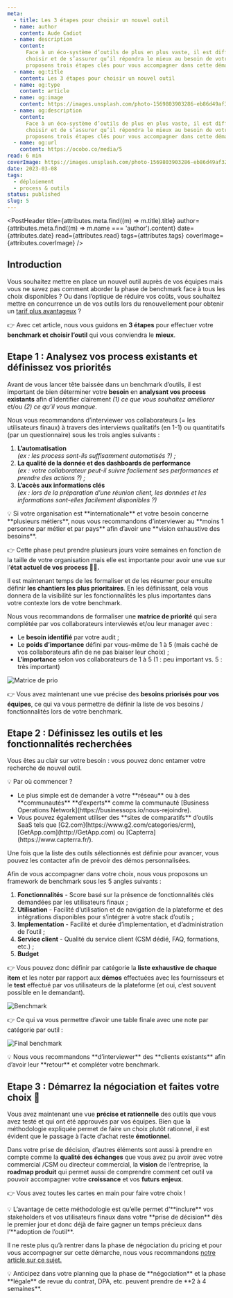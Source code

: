 ```yaml
---
meta:
  - title: Les 3 étapes pour choisir un nouvel outil
  - name: author
    content: Aude Cadiot
  - name: description
    content:
      Face à un éco-système d’outils de plus en plus vaste, il est difficile de savoir quel outil
      choisir et de s’assurer qu’il répondra le mieux au besoin de votre business. Nous vous
      proposons trois étapes clés pour vous accompagner dans cette démarche.
  - name: og:title
    content: Les 3 étapes pour choisir un nouvel outil
  - name: og:type
    content: article
  - name: og:image
    content: https://images.unsplash.com/photo-1569803903286-eb86d49af323?&w=800&h=600&fit=crop
  - name: og:description
    content:
      Face à un éco-système d’outils de plus en plus vaste, il est difficile de savoir quel outil
      choisir et de s’assurer qu’il répondra le mieux au besoin de votre business. Nous vous
      proposons trois étapes clés pour vous accompagner dans cette démarche.
  - name: og:url
    content: https://ocobo.co/media/5
read: 6 min
coverImage: https://images.unsplash.com/photo-1569803903286-eb86d49af323?&w=1200&h=800&fit=crop
date: 2023-03-08
tags:
  - déploiement
  - process & outils
status: published
slug: 5
---
```



<PostHeader
  title={attributes.meta.find((m) => m.title).title}
  author={attributes.meta.find((m) => m.name === 'author').content}
  date={attributes.date}
  read={attributes.read}
  tags={attributes.tags}
  coverImage={attributes.coverImage}
/>

## Introduction

Vous souhaitez mettre en place un nouvel outil auprès de vos équipes mais vous ne savez pas comment
aborder la phase de benchmark face à tous les choix disponibles ? Ou dans l’optique de réduire vos
coûts, vous souhaitez mettre en concurrence un de vos outils lors du renouvellement pour obtenir un
[tarif plus avantageux](https://www.ocobo.co/media/2) ?

👉 Avec cet article, nous vous guidons en **3 étapes** pour effectuer votre **benchmark et choisir
l’outil** qui vous conviendra le **mieux**.

## Etape 1 : Analysez vos process existants et définissez vos priorités

Avant de vous lancer tête baissée dans un benchmark d’outils, il est important de bien déterminer
votre **besoin** en **analysant vos process existants** afin d’identifier clairement _(1) ce que
vous souhaitez améliorer_ et/ou _(2) ce qu’il vous manque_.

Nous vous recommandons d’interviewer vos collaborateurs (= les utilisateurs finaux) à travers des
interviews qualitatifs (en 1-1) ou quantitatifs (par un questionnaire) sous les trois angles
suivants :

1. **L’automatisation**<br /> _(ex : les process sont-ils suffisamment automatisés ?) ;_
2. **La qualité de la donnée et des dashboards de performance**<br /> _(ex : votre collaborateur
   peut-il suivre facilement ses performances et prendre des actions ?) ;_
3. **L’accès aux informations clés**<br /> _(ex : lors de la préparation d’une réunion client, les
   données et les informations sont-elles facilement disponibles ?)_

<Callout variant="blue">
💡 Si votre organisation est **internationale** et votre besoin concerne **plusieurs métiers**, nous vous recommandons d’interviewer au **moins 1 personne par métier et par pays** afin d’avoir une **vision exhaustive des besoins**.

</Callout>

👉 Cette phase peut prendre plusieurs jours voire semaines en fonction de la taille de votre
organisation mais elle est importante pour avoir une vue sur l’**état actuel de vos process 🕵️‍♀️.**

Il est maintenant temps de les formaliser et de les résumer pour ensuite définir **les chantiers les
plus prioritaires**. En les définissant, cela vous donnera de la visibilité sur les fonctionnalités
les plus importantes dans votre contexte lors de votre benchmark.

Nous vous recommandons de formaliser une **matrice de priorité** qui sera complétée par vos
collaborateurs interviewés et/ou leur manager avec :

- Le **besoin identifié** par votre audit ;
- Le **poids d’importance** défini par vous-même de 1 à 5 (mais caché de vos collaborateurs afin de
  ne pas biaiser leur choix) ;
- **L’importance** selon vos collaborateurs de 1 à 5 (1 : peu important vs. 5 : très important)

![Matrice de prio](/posts/5/1.png)

👉 Vous avez maintenant une vue précise des **besoins priorisés pour vos équipes**, ce qui va vous
permettre de définir la liste de vos besoins / fonctionnalités lors de votre benchmark.

## Etape 2 : Définissez les outils et les fonctionnalités recherchées

Vous êtes au clair sur votre besoin : vous pouvez donc entamer votre recherche de nouvel outil.

<Callout variant="blue">
  💡 Par où commencer ?
  <ul>
    <li>
      Le plus simple est de demander à votre **réseau** ou à des **communautés** **d’experts** comme
      la communauté [Business Operations Network](https://businessops.io/nous-rejoindre).
    </li>
    <li>
      Vous pouvez également utiliser des **sites de comparatifs** d’outils SaaS tels que
      [G2.com](https://www.g2.com/categories/crm), [GetApp.com](http://GetApp.com) ou
      [Capterra](https://www.capterra.fr/).
    </li>
  </ul>
</Callout>

Une fois que la liste des outils sélectionnés est définie pour avancer, vous pouvez les contacter
afin de prévoir des démos personnalisées.

Afin de vous accompagner dans votre choix, nous vous proposons un framework de benchmark sous les 5
angles suivants :

1. **Fonctionnalités** - Score basé sur la présence de fonctionnalités clés demandées par les
   utilisateurs finaux ;
2. **Utilisation** - Facilité d’utilisation et de navigation de la plateforme et des intégrations
   disponibles pour s’intégrer à votre stack d’outils ;
3. **Implementation** - Facilité et durée d’implementation, et d’administration de l’outil ;
4. **Service client** - Qualité du service client (CSM dédié, FAQ, formations, etc.) ;
5. **Budget**

👉 Vous pouvez donc définir par catégorie la **liste exhaustive de chaque item** et les noter par
rapport aux **démos** effectuées avec les fournisseurs et le **test** effectué par vos utilisateurs
de la plateforme (et oui, c’est souvent possible en le demandant).

![Benchmark](/posts/5/2.png)

👉 Ce qui va vous permettre d’avoir une table finale avec une note par catégorie par outil :

![Final benchmark](/posts/5/3.png)

<Callout variant="blue">
  💡 Nous vous recommandons **d’interviewer** des **clients existants** afin d’avoir leur **retour**
  et compléter votre benchmark.
</Callout>

## Etape 3 : Démarrez la négociation et faites votre choix 🍾

Vous avez maintenant une vue **précise et rationnelle** des outils que vous avez testé et qui ont
été approuvés par vos équipes. Bien que la méthodologie expliquée permet de faire un choix plutôt
rationnel, il est évident que le passage à l’acte d’achat reste **émotionnel**.

Dans votre prise de décision, d’autres éléments sont aussi à prendre en compte comme la **qualité
des échanges** que vous avez pu avoir avec votre commercial /CSM ou directeur commercial, la
**vision** de l’entreprise, la **roadmap produit** qui permet aussi de comprendre comment cet outil
va pouvoir accompagner votre **croissance** et vos **futurs** **enjeux**.

👉 Vous avez toutes les cartes en main pour faire votre choix !

<Callout variant="blue">
  💡 L’avantage de cette méthodologie est qu’elle permet d’**inclure** vos stakeholders et vos
  utilisateurs finaux dans votre **prise de décision** dès le premier jour et donc déjà de faire
  gagner un temps précieux dans l’**adoption de l’outil**.
</Callout>

Il ne reste plus qu’à rentrer dans la phase de négociation du pricing et pour vous accompagner sur
cette démarche, nous vous recommandons [notre article sur ce sujet.](https://www.ocobo.co/media/2)

<Callout variant="blue">
  💡 Anticipez dans votre planning que la phase de **négociation** et la phase **légale** de revue
  du contrat, DPA, etc. peuvent prendre de **2 à 4 semaines**.
</Callout>
